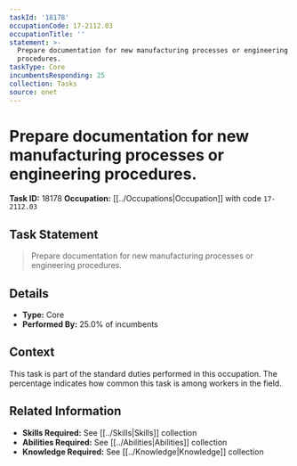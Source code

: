 ```yaml
---
taskId: '18178'
occupationCode: 17-2112.03
occupationTitle: ''
statement: >-
  Prepare documentation for new manufacturing processes or engineering
  procedures.
taskType: Core
incumbentsResponding: 25
collection: Tasks
source: onet
---
```

# Prepare documentation for new manufacturing processes or engineering procedures.

**Task ID:** 18178
**Occupation:** [[../Occupations|Occupation]] with code `17-2112.03`

## Task Statement

> Prepare documentation for new manufacturing processes or engineering procedures.

## Details

- **Type:** Core
- **Performed By:** 25.0% of incumbents

## Context

This task is part of the standard duties performed in this occupation. The percentage indicates how common this task is among workers in the field.

## Related Information

- **Skills Required:** See [[../Skills|Skills]] collection
- **Abilities Required:** See [[../Abilities|Abilities]] collection
- **Knowledge Required:** See [[../Knowledge|Knowledge]] collection
